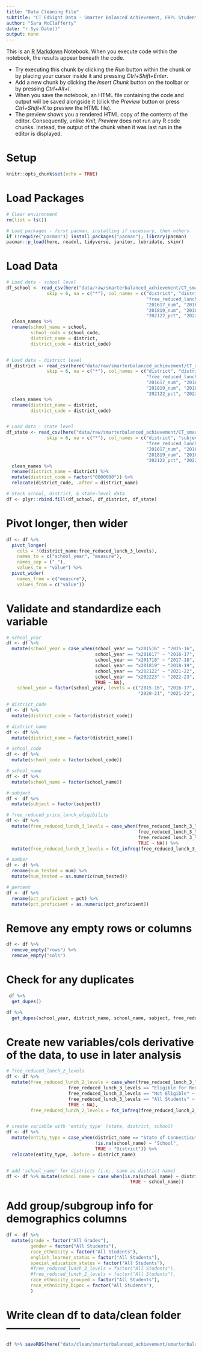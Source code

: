 ```yaml
---
title: "Data Cleaning File"
subtitle: "CT EdSight Data - Smarter Balanced Achievement, FRPL Students, All Grades"
author: "Sara McClafferty"
date: "r Sys.Date()"
output: none
---
```


This is an [R Markdown](http://rmarkdown.rstudio.com) Notebook. When you execute code within the notebook, the results appear beneath the code.

  - Try executing this chunk by clicking the *Run* button within the chunk or by placing your cursor inside it and pressing *Ctrl+Shift+Enter*. 
  - Add a new chunk by clicking the *Insert Chunk* button on the toolbar or by pressing *Ctrl+Alt+I*.
  - When you save the notebook, an HTML file containing the code and output will be saved alongside it (click the *Preview* button or press *Ctrl+Shift+K* to preview the HTML file).
  - The preview shows you a rendered HTML copy of the contents of the editor. Consequently, unlike *Knit*, *Preview* does not run any R code chunks. Instead, the output of the chunk when it was last run in the editor is displayed.


# Setup
```r
knitr::opts_chunk$set(echo = TRUE)
```

# Load Packages
```r
# Clear environment
rm(list = ls())

# Load packages - first pacman, installing if necessary, then others
if (!require("pacman")) install.packages("pacman"); library(pacman)
pacman::p_load(here, readxl, tidyverse, janitor, lubridate, skimr)
```

# Load Data
```r
# Load data - school level
df_school <- read_csv(here("data/raw/smarterbalanced_achievement/CT_smarterbalanced_achievement_FRPL_students_all_grades_SCHOOL.csv"),
               skip = 6, na = c("*"), col_names = c("district", "district code", "school", "school code", "subject",
                                                    "free_reduced_lunch_3_levels", "201516_num", "201516_pct",
                                                    "201617_num", "201617_pct", "201718_num", "201718_pct",
                                                    "201819_num", "201819_pct", "202122_num",
                                                    "202122_pct", "202223_num", "202223_pct")) %>%
  clean_names %>%
  rename(school_name = school,
         school_code = school_code,
         district_name = district,
         district_code = district_code)


# Load data - district level
df_district <- read_csv(here("data/raw/smarterbalanced_achievement/CT_smarterbalanced_achievement_FRPL_students_all_grades.csv"),
               skip = 6, na = c("*"), col_names = c("district", "district code", "subject",
                                                    "free_reduced_lunch_3_levels", "201516_num", "201516_pct",
                                                    "201617_num", "201617_pct", "201718_num", "201718_pct",
                                                    "201819_num", "201819_pct", "202122_num",
                                                    "202122_pct", "202223_num", "202223_pct")) %>%
  clean_names %>%
  rename(district_name = district,
         district_code = district_code)


# Load data - state level
df_state <- read_csv(here("data/raw/smarterbalanced_achievement/CT_smarterbalanced_achievement_FRPL_students_all_grades_STATE.csv"),
               skip = 6, na = c("*"), col_names = c("district", "subject",
                                                    "free_reduced_lunch_3_levels", "201516_num", "201516_pct",
                                                    "201617_num", "201617_pct", "201718_num", "201718_pct",
                                                    "201819_num", "201819_pct", "202122_num",
                                                    "202122_pct", "202223_num", "202223_pct")) %>%
  clean_names %>%
  rename(district_name = district) %>% 
  mutate(district_code = factor("0000000")) %>% 
  relocate(district_code, .after = district_name)

# Stack school, district, & state-level data
df <- plyr::rbind.fill(df_school, df_district, df_state)
```

# Pivot longer, then wider
```r
df <- df %>% 
  pivot_longer(
    cols = !(district_name:free_reduced_lunch_3_levels),
    names_to = c("school_year", "measure"),
    names_sep = ("_"),
    values_to = "value") %>% 
  pivot_wider(
    names_from = c("measure"),
    values_from = c("value"))
```

# Validate and standardize each variable
```r
# school_year
df <- df %>% 
  mutate(school_year = case_when(school_year == "x201516" ~ "2015-16",
                                 school_year == "x201617" ~ "2016-17",
                                 school_year == "x201718" ~ "2017-18",
                                 school_year == "x201819" ~ "2018-19",
                                 school_year == "x202122" ~ "2021-22",
                                 school_year == "x202223" ~ "2022-23",
                                 TRUE ~ NA),
    school_year = factor(school_year, levels = c("2015-16", "2016-17", "2017-18", "2018-19",
                                                 "2020-21", "2021-22", "2022-23")))

# district_code
df <- df %>% 
  mutate(district_code = factor(district_code))

# district_name
df <- df %>% 
  mutate(district_name = factor(district_name))

# school_code
df <- df %>% 
  mutate(school_code = factor(school_code))

# school_name
df <- df %>% 
  mutate(school_name = factor(school_name))

# subject
df <- df %>% 
  mutate(subject = factor(subject))

# free_reduced_price_lunch_eligibility
df <- df %>%
  mutate(free_reduced_lunch_3_levels = case_when(free_reduced_lunch_3_levels == "F" ~ "Eligible for Free Meals",
                                                 free_reduced_lunch_3_levels == "R" ~ "Eligible for Reduced-Price Meals",
                                                 free_reduced_lunch_3_levels == "N" ~ "Not Eligible",
                                                 TRUE ~ NA)) %>% 
  mutate(free_reduced_lunch_3_levels = fct_infreq(free_reduced_lunch_3_levels))

# number
df <- df %>%
  rename(num_tested = num) %>% 
  mutate(num_tested = as.numeric(num_tested))

# percent
df <- df %>%
  rename(pct_proficient = pct) %>% 
  mutate(pct_proficient = as.numeric(pct_proficient))
```

# Remove any empty rows or columns
```r
df <- df %>%
  remove_empty("rows") %>% 
  remove_empty("cols")
```

# Check for any duplicates
```r
 df %>%
  get_dupes()

df %>%
  get_dupes(school_year, district_name, school_name, subject, free_reduced_lunch_3_levels)
```


# Create new variables/cols derivative of the data, to use in later analysis
```r
# free_reduced_lunch_2_levels
df <- df %>% 
  mutate(free_reduced_lunch_2_levels = case_when(free_reduced_lunch_3_levels == "Eligible for Free Meals" ~ "Eligible",
                       free_reduced_lunch_3_levels == "Eligible for Reduced-Price Meals" ~ "Eligible",
                       free_reduced_lunch_3_levels == "Not Eligible" ~ "Not Eligible",
                       free_reduced_lunch_3_levels == "All Students" ~ "All Students",
                       TRUE ~ NA),
         free_reduced_lunch_2_levels = fct_infreq(free_reduced_lunch_2_levels))


# create variable with 'entity_type' (state, district, school)
df <- df %>%
  mutate(entity_type = case_when(district_name == "State of Connecticut" ~ "State",
                                 !is.na(school_name) ~ "School",
                                 TRUE ~ "District")) %>% 
  relocate(entity_type, .before = district_name)


# add 'school_name' for districts (i.e., same as district name)
df <- df %>% mutate(school_name = case_when(is.na(school_name) ~ district_name,
                                              TRUE ~ school_name))
```

# Add group/subgroup info for demographics columns
```r
df <- df %>%
  mutate(grade = factor("All Grades"),
         gender = factor("All Students"),
         race_ethnicity = factor("All Students"),
         english_learner_status = factor("All Students"),
         special_education_status = factor("All Students"),
         #free_reduced_lunch_3_levels = factor("All Students"),
         #free_reduced_lunch_2_levels = factor("All Students"),
         race_ethnicity_grouped = factor("All Students"),
         race_ethnicity_bipoc = factor("All Students"),
         )
```

# Write clean df to data/clean folder ---------------------
```r
df %>% saveRDS(here("data/clean/smarterbalanced_achievement/smarterbalanced_achievement_FRPL_students_all_grades.rds"))
```
